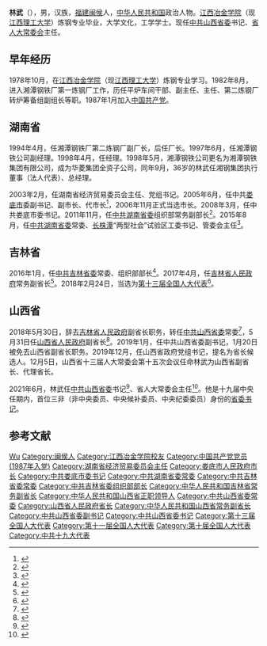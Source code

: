 {{Otheruses|林武}}
{{Infobox_officeholder
| name = 林武
| image name =
| width = 
| now1 = {{CPC}}[[中国共产党山西省委员会|山西省委员会]]书记
| term_start1 = 2021年6月1日
| term_end1 = 
| general_secretary1 = [[习近平|习近平]]
| predecessor1 = [[楼阳生|楼阳生]]
| successor1 = 
| now2 = [[山西省人民政府|山西省人民政府]][[山西行政长官列表|省長]]
| term_start2 = 2019年12月5日
| term_end2 = 2021年6月4日
| predecessor2 = [[楼阳生|楼阳生]]
| successor2 = [[蓝佛安|蓝佛安]]
| sex = 男
| ethnicity   = [[汉族|汉族]]
| different name =
| party = {{CPC}}
| native place = [[福建|福建]][[闽侯|闽侯]]
| date of birth = {{birth year and age|1962|02}}
| place of birth = {{CHN}}[[福建省|福建省]][[闽侯专区|闽侯专区]][[闽侯县|闽侯县]]
| date of death = 
| place of death = 
| nationality = {{PRC}}
| spouse = 
| relatives =
| educate = 
| alma_mater = [[江西理工大学|江西冶金学院]]
| past =
| work =
}}
'''林武'''（{{bd|1962年|2月||catIdx=L林}}），男，汉族，[[福建省|福建]][[闽侯县|闽侯]]人，[[中华人民共和国|中华人民共和国]]政治人物。[[江西理工大学|江西冶金学院]]（现[[江西理工大学|江西理工大学]]）炼钢专业毕业，大学文化，工学学士。现任[[中国共产党山西省委员会|中共山西省委]]书记、[[山西省人民代表大会常务委员会|省人大常委会]]主任。

== 早年经历 ==
1978年10月，在[[江西理工大学|江西冶金学院]]（现[[江西理工大学|江西理工大学]]）炼钢专业学习。1982年8月，进入湘潭钢铁厂第一炼钢厂工作，历任平炉车间干部、副主任、主任、第二炼钢厂转炉筹备组副组长等职。1987年1月加入[[中国共产党|中国共产党]]。

== 湖南省 ==
1994年4月，任湘潭钢铁厂第二炼钢厂副厂长，后任厂长。1997年6月，任湘潭钢铁公司副经理。1998年4月，任经理。1998年5月，湘潭钢铁公司更名为湘潭钢铁集团有限公司，成为华菱集团全资子公司，同年9月，36岁的林武任湘钢集团执行董事（法人代表）、总经理。

2003年2月，任湖南省经济贸易委员会主任、党组书记。2005年6月，任中共[[娄底市|娄底市]]委副书记、副市长、代市长<ref>{{cite news|title=婁底市委副書記、代市長林武：傾力而為振興婁底|url=http://news.sina.com.cn/c/2005-07-21/08036489643s.shtml|accessdate=2017-04-01|newspaper=新浪新聞|archive-date=2020-04-05|archive-url=https://web.archive.org/web/20200405000632/http://news.sina.com.cn/c/2005-07-21/08036489643s.shtml|dead-url=no}}</ref>，2006年11月正式当选市长。2008年3月，任中共娄底市委书记。2011年11月，任[[中国共产党湖南省委员会|中共湖南省委]]组织部常务副部长<ref>{{cite news|title=婁底市委書記林武調任省委組織部常務副部長|url=http://www.chinadaily.com.cn/hqcj/zxqxb/2011-12-21/content_4746072.html|accessdate=2017-04-01|newspaper=中國經濟網|archive-date=2016-03-05|archive-url=https://web.archive.org/web/20160305083709/http://www.chinadaily.com.cn/hqcj/zxqxb/2011-12-21/content_4746072.html|dead-url=no}}</ref>。2015年8月，任[[中国共产党湖南省委员会|中共湖南省委]]常委、[[长株潭经济一体化|长株潭]]“两型社会”试验区工委书记、管委会主任<ref>{{cite news|title=湖南省委领导班子“三进三出”，黄兰香、林武履新省委常委|url=http://www.thepaper.cn/newsDetail_forward_1369095|accessdate=2015-08-27|newspaper=澎湃新闻|date=2015-08-27|archive-date=2020-10-11|archive-url=https://web.archive.org/web/20201011060748/http://www.thepaper.cn/newsDetail_forward_1369095|dead-url=no}}</ref>。

== 吉林省 ==
2016年1月，任[[中国共产党吉林省委员会|中共吉林省委]]常委、组织部部长<ref>{{cite news|title=林武任吉林省委常委、组织部部长，曾任湖南省委常委|url=http://www.thepaper.cn/newsDetail_forward_1419775|accessdate=2016-01-12|newspaper=澎湃新闻|archive-date=2021-02-24|archive-url=https://web.archive.org/web/20210224131400/http://www.thepaper.cn/newsDetail_forward_1419775|dead-url=no}}</ref>。2017年4月，任[[吉林省人民政府|吉林省人民政府]]常务副省长<ref>{{cite web|title=林武任吉林省常务副省长(简历)|url=http://district.ce.cn/newarea/sddy/201704/19/t20170419_22119322.shtml|date=2017-04-19|publisher=中国经济网|archive-url=https://web.archive.org/web/20210224131440/http://district.ce.cn/newarea/sddy/201704/19/t20170419_22119322.shtml|archive-date=2021-02-24|dead-url=no}}</ref>。2018年2月24日，当选为[[第十三届全国人民代表大会代表名单|第十三届全国人大代表]]<ref>{{Cite web|title=（受权发布）中华人民共和国第十三届全国人民代表大会代表名单|url=http://www.chinanews.com/gn/2018/02-25/8453959.shtml|accessdate=2021-02-13|work=中新网|archive-url=https://web.archive.org/web/20180227031724/http://www.chinanews.com/gn/2018/02-25/8453959.shtml|archive-date=2018-02-27|dead-url=no}}</ref>。

== 山西省 ==
2018年5月30日，辞去[[吉林省人民政府|吉林省人民政府]]副省长职务，转任[[中国共产党山西省委员会|中共山西省委]]常委<ref>{{cite news|title=吉林省委原常委、原常务副省长林武已赴山西任职|url=https://www.thepaper.cn/newsDetail_forward_2163507|accessdate=2017-05-30|newspaper=澎湃新闻|archive-date=2020-10-11|archive-url=https://web.archive.org/web/20201011060807/https://www.thepaper.cn/newsDetail_forward_2163507|dead-url=no}}</ref>，5月31日任[[山西省人民政府|山西省人民政府]]副省长<ref>{{cite web|title=林武任山西省副省长，高建民被免职|url=http://www.thepaper.cn/newsDetail_forward_2165709|accessdate=2018-05-31|publisher=澎湃新闻|archive-date=2021-12-14|archive-url=https://web.archive.org/web/20211214103057/http://www.thepaper.cn/newsDetail_forward_2165709|dead-url=no}}</ref>。2019年1月，任中共山西省委副书记，1月20日被免去山西省副省长职务。2019年12月，任山西省政府党组书记，提名为省长候选人。12月5日，山西省十三届人大常委会第十五次会议任命林武为山西省副省长、代理省长。

2021年6月，林武任[[中国共产党山西省委员会|中共山西省委]]书记<ref>{{cite web|title=山西省委主要负责同志职务调整 林武任山西省委书记|url=http://www.xinhuanet.com/politics/2021-06/01/c_1127517880.htm|accessdate=2021-06-01|date=2021-06-01|website=新华网|archive-url=https://web.archive.org/web/20210607191529/http://www.xinhuanet.com/politics/2021-06/01/c_1127517880.htm|archive-date=2021-06-07|dead-url=no}}</ref>、省人大常委会主任<ref>{{cite web|title=林武当选山西省人大常委会主任 蓝佛安当选山西省省长|url=http://news.sxrb.com/GB/314060/9733422.html|accessdate=2021-06-25|date=2021-06-25|website=山西新闻网}}{{Dead link}}</ref>。他是十九届中央任期内，首位三非（非中央委员、中央候补委员、中央纪委委员）身份的[[省委书记|省委书记]]。

== 参考文献 ==
{{reflist|3}}

{{start box}}
{{s-ppo|cpc}}
{{s-before|[[楼阳生|楼阳生]]}}
{{s-title|[[中国共产党山西省委员会|中国共产党山西省委员会]]书记|2021年6月－}}
{{s-inc}}
{{s-before|[[黄晓薇|黄晓薇]]}}
{{s-title|[[中国共产党山西省委员会|中国共产党山西省委员会]]专职副书记|2019年1月－2019年11月}}
{{s-after|[[蓝佛安|蓝佛安]]}}
{{s-before|[[齐玉|齐　玉]]}}
{{s-title|[[中国共产党吉林省委员会|中国共产党吉林省委员会]]组织部部长|2016年1月－2017年3月}}
{{s-after|[[王凯_(1962年)|王　凱]]}}
{{s-before|[[张文雄_(1962年)|张文雄]]}}
{{s-title|长株潭“两型社会”建设<br />综合配套改革试验区工作委员会<br />书记|2015年8月－2016年1月}}
{{s-vac}}
{{s-before|[[蔡力峰|蔡力峰]]}}
{{s-title|[[中国共产党娄底市委员会|中国共产党娄底市委员会]]书记|2008年3月－2011年11月}}
{{s-after|[[龚武生|龚武生]]}}
{{s-gov|prc}}
{{s-before|[[楼阳生|楼阳生]]}}
{{s-title|[[山西省人民政府|山西省人民政府]]省长|2019年12月—2021年6月}}
{{s-after|[[蓝佛安|蓝佛安]]}}
{{s-before|[[高建民_(1960年)|高建民]]}}
{{s-title|[[山西省人民政府|山西省人民政府]]常务副省长|2018年5月－2019年1月}}
{{s-after|[[胡玉亭|胡玉亭]]}}
{{s-before|[[高广滨|高广滨]]}}
{{s-title|[[吉林省人民政府|吉林省人民政府]]常务副省长|2017年4月－2018年5月}}
{{s-after|[[吴靖平|吴靖平]]}}
{{s-before|[[刘云柱|刘云柱]]}}
{{s-title|[[娄底市人民政府|娄底市人民政府]]市长|2005年6月－2008年3月}}
{{s-after|[[张硕辅|张硕辅]]}}
{{s-before|新设机构}}
{{s-title|[[湖南省经济委员会|湖南省经济委员会]]主任|2004年3月－2005年6月}}
{{s-after|[[胡衡华|胡衡华]]}}
{{s-before|[[陈德铨|陈德铨]]}}
{{s-title|[[湖南省经济贸易委员会|湖南省经济贸易委员会]]主任|2003年2月－2004年3月}}
{{s-after|机构撤销}}
{{end box}}

{{中华人民共和国省级行政区党务主官}}
{{山西省领导人}}
{{中华人民共和国山西省正职领导人|nocat}}
{{山西行政长官}}
{{中华人民共和国湖南省娄底市正职领导人}}

{{Authority control}}

{{DEFAULTSORT:Lin林}}
[[Category:林姓|Wu]]
[[Category:闽侯人|Category:闽侯人]]
[[Category:江西冶金学院校友|Category:江西冶金学院校友]]
[[Category:中国共产党党员_(1987年入党)|Category:中国共产党党员 (1987年入党)]]
[[Category:湖南省经济贸易委员会主任|Category:湖南省经济贸易委员会主任]]
[[Category:娄底市人民政府市长|Category:娄底市人民政府市长]]
[[Category:中共娄底市委书记|Category:中共娄底市委书记]]
[[Category:中共湖南省委常委|Category:中共湖南省委常委]]
[[Category:中共吉林省委常委|Category:中共吉林省委常委]]
[[Category:中共吉林省委组织部部长|Category:中共吉林省委组织部部长]]
[[Category:中华人民共和国吉林省常务副省长|Category:中华人民共和国吉林省常务副省长]]
[[Category:中华人民共和国山西省正职领导人|Category:中华人民共和国山西省正职领导人]]
[[Category:中共山西省委常委|Category:中共山西省委常委]]
[[Category:山西省人民政府省长|Category:山西省人民政府省长]]
[[Category:中华人民共和国山西省常务副省长|Category:中华人民共和国山西省常务副省长]]
[[Category:中共山西省委副书记|Category:中共山西省委副书记]]
[[Category:中共山西省委书记|Category:中共山西省委书记]]
[[Category:第十三届全国人大代表|Category:第十三届全国人大代表]]
[[Category:第十一届全国人大代表|Category:第十一届全国人大代表]]
[[Category:第十届全国人大代表|Category:第十届全国人大代表]]
[[Category:中共十九大代表|Category:中共十九大代表]]
